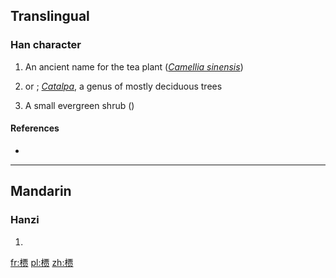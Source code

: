 {{also|檟}}
==Translingual==

===Han character===
{{Han char|rn=75|rad=木|as=10|sn=14|four=|canj=DMWO}}
# An ancient name for the tea plant (''[[Camellia sinensis]]'')
# {{taxlink|Catalpa bungei|species|noshow=1}} or {{vern|Manchurian catalpa}}; ''[[Catalpa]]'', a genus of mostly deciduous trees
# A small evergreen shrub ({{taxlink|Mallotus japonicus|species|noshow=1}})

====References====
* {{Han ref|kx=0546.251|hdz=21262.090|uh=69DA|ud=27098}}

----

==Mandarin==

===Hanzi===
{{cmn-hanzi|tra=檟|pin=[[jiǎ]] ([[jia3]])|wg=chia<sup>3</sup>}}

# {{defn|lang=cmn|sort=木10}}

[[fr:槚]]
[[pl:槚]]
[[zh:槚]]